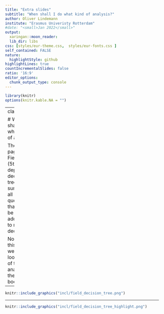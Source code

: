 ```yaml
---
title: "Extra slides"
subtitle: "When shall I do what kind of analysis?"
author: Oliver Lindemann
institute: "Erasmus Univeristy Rotterdam"
#date: "<small>Jan 2022</small>"
output:
  xaringan::moon_reader:
  lib_dir: libs
css: [styles/eur-theme.css,  styles/eur-fonts.css ]
self_contained: FALSE
nature:
  highlightStyle: github
highlightLines: true
countIncrementalSlides: false
ratio: '16:9'
editor_options:
  chunk_output_type: console
---
```


```r
library(knitr)
options(knitr.kable.NA = "")
```

---
class: small

# When shall I do what kind of analysis?

The last page in the Field book (5th ed.) depicts a decision tree and summarizes all 
questions that need to be addressed to make a decision.

Note, for this course we only look a some of the analyses in the Field book.

---

```r
knitr::include_graphics("incl/field_decision_tree.png")
```


---

```r
knitr::include_graphics("incl/field_decision_tree_highlight.png")
```

